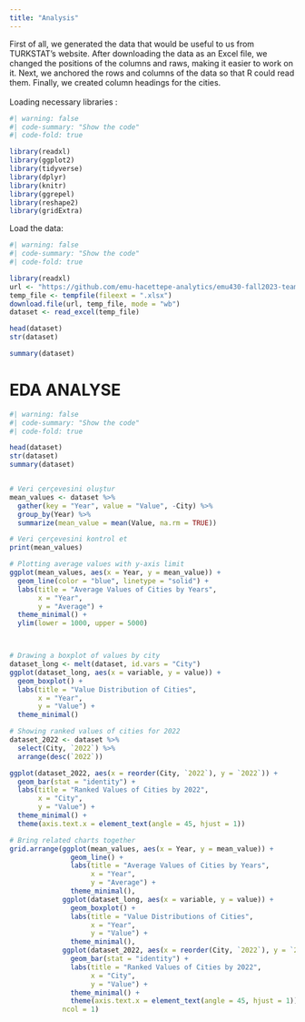 ```yaml
---
title: "Analysis"
---
```


First of all, we generated the data that would be useful to us from TURKSTAT's website. After downloading the data as an Excel file, we changed the positions of the columns and raws, making it easier to work on it. Next, we anchored the rows and columns of the data so that R could read them. Finally, we created column headings for the cities.\
\
Loading necessary libraries :

```r
#| warning: false
#| code-summary: "Show the code"
#| code-fold: true

library(readxl)
library(ggplot2)
library(tidyverse)
library(dplyr)
library(knitr)
library(ggrepel)
library(reshape2)
library(gridExtra)

```

Load the data:

```r
#| warning: false
#| code-summary: "Show the code"
#| code-fold: true

library(readxl)
url <- "https://github.com/emu-hacettepe-analytics/emu430-fall2023-team-quant_flare/raw/master/Foreign_child_by_year.xlsx"
temp_file <- tempfile(fileext = ".xlsx")
download.file(url, temp_file, mode = "wb")
dataset <- read_excel(temp_file)

head(dataset)
str(dataset)

summary(dataset)
```

# EDA ANALYSE

```r
#| warning: false
#| code-summary: "Show the code"
#| code-fold: true

head(dataset)
str(dataset)
summary(dataset)


# Veri çerçevesini oluştur
mean_values <- dataset %>%
  gather(key = "Year", value = "Value", -City) %>%
  group_by(Year) %>%
  summarize(mean_value = mean(Value, na.rm = TRUE))

# Veri çerçevesini kontrol et
print(mean_values)

# Plotting average values with y-axis limit
ggplot(mean_values, aes(x = Year, y = mean_value)) +
  geom_line(color = "blue", linetype = "solid") +
  labs(title = "Average Values of Cities by Years",
       x = "Year",
       y = "Average") +
  theme_minimal() +
  ylim(lower = 1000, upper = 5000)



# Drawing a boxplot of values by city
dataset_long <- melt(dataset, id.vars = "City")
ggplot(dataset_long, aes(x = variable, y = value)) +
  geom_boxplot() +
  labs(title = "Value Distribution of Cities",
       x = "Year",
       y = "Value") +
  theme_minimal()

# Showing ranked values of cities for 2022
dataset_2022 <- dataset %>%
  select(City, `2022`) %>%
  arrange(desc(`2022`))

ggplot(dataset_2022, aes(x = reorder(City, `2022`), y = `2022`)) +
  geom_bar(stat = "identity") +
  labs(title = "Ranked Values of Cities by 2022",
       x = "City",
       y = "Value") +
  theme_minimal() +
  theme(axis.text.x = element_text(angle = 45, hjust = 1))

# Bring related charts together
grid.arrange(ggplot(mean_values, aes(x = Year, y = mean_value)) +
               geom_line() +
               labs(title = "Average Values of Cities by Years",
                    x = "Year",
                    y = "Average") +
               theme_minimal(),
             ggplot(dataset_long, aes(x = variable, y = value)) +
               geom_boxplot() +
               labs(title = "Value Distributions of Cities",
                    x = "Year",
                    y = "Value") +
               theme_minimal(),
             ggplot(dataset_2022, aes(x = reorder(City, `2022`), y = `2022`)) +
               geom_bar(stat = "identity") +
               labs(title = "Ranked Values of Cities by 2022",
                    x = "City",
                    y = "Value") +
               theme_minimal() +
               theme(axis.text.x = element_text(angle = 45, hjust = 1)),
             ncol = 1)

```
